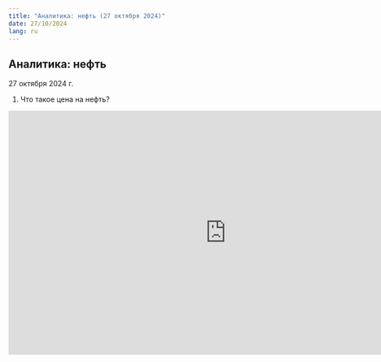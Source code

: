 ```yaml
---
title: "Аналитика: нефть (27 октября 2024)"
date: 27/10/2024
lang: ru
---
```


## Аналитика: нефть

27 октября 2024 г.

1.  Что такое цена на нефть?

<iframe src="https://vk.com/video_ext.php?oid=-227681629&amp;id=456239020&amp;hd=2" width="853" height="480" allow="autoplay; encrypted-media; fullscreen; picture-in-picture; screen-wake-lock;" frameborder="0" allowfullscreen>

</iframe>
